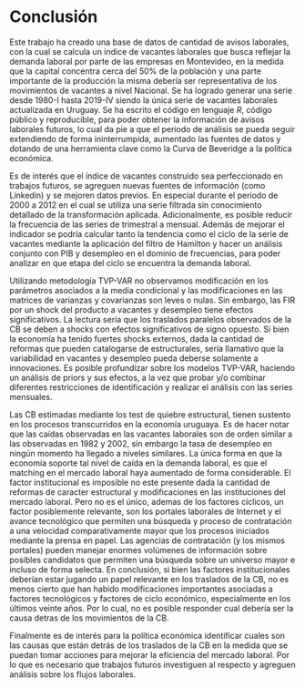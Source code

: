 # Conclusión {- #cap:Conclusiones}
\markboth{}{Conclusiones}

Este trabajo ha creado una base de datos de cantidad de avisos laborales, con la cual se calcula un índice de vacantes laborales que busca reflejar la demanda laboral por parte de las empresas en Montevideo, en la medida que la capital concentra cerca del 50% de la población y una parte importante de la producción la misma debería ser representativa de los movimientos de vacantes a nivel Nacional. Se ha logrado generar una serie desde 1980-I hasta 2019-IV siendo la única serie de vacantes laborales actualizada en Uruguay. Se ha escrito el código en lenguaje _R_, código público y reproducible, para poder obtener la información de avisos laborales futuros, lo cual da pie a que el periodo de análisis se pueda seguir extendiendo de forma ininterrumpida, aumentado las fuentes de datos y dotando de una herramienta clave como la Curva de Beveridge a la política económica.

Es de interés que el índice de vacantes construido sea perfeccionado en trabajos futuros, se agreguen nuevas fuentes de información (como Linkedin) y se mejoren datos previos. En especial durante el periodo de 2000 a 2012 en el cual se utiliza una serie filtrada sin conocimiento detallado de la transformación aplicada. Adicionalmente, es posible reducir la frecuencia de las series de trimestral a mensual. Además de mejorar el indicador se podría calcular tanto la tendencia como el ciclo de la serie de vacantes mediante la aplicación del filtro de Hamilton y hacer un análisis conjunto con PIB y desempleo en el dominio de frecuencias, para poder analizar en que etapa del ciclo se encuentra la demanda laboral.

Utilizando metodología TVP-VAR no observamos modificación en los parámetros asociados a la media condicional y las modificaciones en las matrices de varianzas y covarianzas son leves o nulas. Sin embargo, las FIR por un shock del producto a vacantes y desempleo tiene efectos significativos. La lectura sería que los traslados paralelos observados de la CB se deben a shocks con efectos significativos de signo opuesto. Si bien la economía ha tenido fuertes shocks externos, dada la cantidad de reformas que pueden catalogarse de estructurales, sería llamativo que la variabilidad en vacantes y desempleo pueda deberse solamente a innovaciones. Es posible profundizar sobre los modelos TVP-VAR, haciendo un análisis de priors y sus efectos, a la vez que probar y/o combinar diferentes restricciones de identificación y realizar el análisis con las series mensuales.

<!-- Se han buscado cambios estructurales en el mercado laboral mediante diferentes metodologías de quiebres estructurales. En todos los casos se ha llegado a la conclusión de rechazar la hipótesis de no existencia de quiebre en el proceso generador de datos. Se analiza en que momento la economía ha transitado esos cambios, encontrando tres o cuatro puntos de quiebre, lo que indica cuatro o cinco periodos de tiempo. Siendo reservados en cuanto a los quiebres podemos mantener que el mercado laboral ha transitado por cuatro periodos. Desde 1980 hasta 1990, siendo este un periodo de mayor eficiencia laboral (entendiendo a la misma como una CB más cercana al origen), de 1990 hasta 1996, lo que puede verse como un deterioro del mercado laboral con menos vacantes y mayor desempleo. Son años de transición, que se enmarcan dentro de los cambios que tuvo la economía uruguaya a principio de 1990, modificaciones importantes que abrieron fuertemente la economía siendo un periodo de crecimiento moderado y alto desempleo.  -->

Las CB estimadas mediante los test de quiebre estructural, tienen sustento en los procesos transcurridos en la economía uruguaya. Es de hacer notar que las caídas observadas en las vacantes laborales son de orden similar a las observadas en 1982 y 2002, sin embargo la tasa de desempleo en ningún momento ha llegado a niveles similares. La única forma en que la economía soporte tal nivel de caída en la demanda laboral, es que el matching en el mercado laboral haya aumentado de forma considerable. El factor institucional es imposible no este presente dada la cantidad de reformas de caracter estructural y modificaciones en las instituciones del mercado laboral. Pero no es el único, ademas de los factores cíclicos, un factor posiblemente relevante, son los portales laborales de Internet y el avance tecnológico que permiten una búsqueda y proceso de contratación a una velocidad comparativamente mayor que los procesos iniciados mediante la prensa en papel. Las agencias de contratación (y los mismos portales) pueden manejar enormes volúmenes de información sobre posibles candidatos que permiten una búsqueda sobre un universo mayor e incluso de forma selecta. En conclusión, si bien las factores institucionales deberían estar jugando un papel relevante en los traslados de la CB, no es menos cierto que han habido modificaciones importantes asociadas a factores tecnológicos y factores de ciclo económico, especialmente en los últimos veinte años. Por lo cual, no es posible responder cual debería ser la causa detras de los movimientos de la CB. 

Finalmente es de interés para la política económica identificar cuales son las causas que están detrás de los traslados de la CB en la medida que se puedan tomar acciones para mejorar la eficiencia del mercado laboral. Por lo que es necesario que trabajos futuros investiguen al respecto y agreguen análisis sobre los flujos laborales.

<!-- Finalmente, es llamativo que periodos con políticas laborales tan diferentes como los 90 y 2010 tengan un comportamiento similar en cuanto al crecimiento de la actividad y aumento del desempleo. -->

